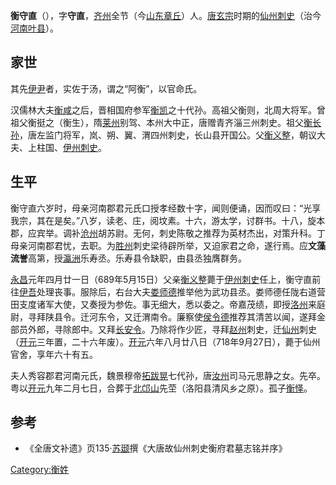 '''衡守直'''（{{bd|654年||718年||}}），字'''守直'''，[[齐州|齐州]]全节（今[[山东|山东]][[章丘|章丘]]）人。[[唐玄宗|唐玄宗]]时期的[[仙州|仙州]][[刺史|刺史]]（治今[[河南|河南]][[叶县|叶县]]）。

== 家世 ==
其先[[伊尹|伊尹]]者，实佐于汤，谓之“阿衡”，以官命氏。

汉儒林大夫[[衡咸|衡咸]]之后，晋相国府参军[[衡凯|衡凯]]之十代孙。高祖父衡则，北周大将军。曾祖父衡挺之（衡生），隋[[莱州|莱州]]别驾、本州大中正，唐赠青齐淄三州刺史。祖父[[衡长孙|衡长孙]]，唐左监门将军，岚、朔、翼、渭四州刺史，长山县开国公。父[[衡义整|衡义整]]，朝议大夫、上柱国、[[伊州|伊州]][[刺史|刺史]]。

== 生平 ==
衡守直六岁时，母亲河南郡君元氏口授孝经数十字，闻则便诵，因而叹曰：“光享我宗，其在是矣。”八岁，读老、庄，阅坟素。十六，游太学，讨群书。十八，旋本郡，应宾举。调补[[沧州|沧州]]胡苏尉。无何，刺史陈敬之推荐为英材杰出，对策升科。丁母亲河南郡君忧，去职。为[[胜州|胜州]]刺史梁待辟所举，又迫家君之命，遂行焉。应'''文藻流誉'''高第，授[[瀛洲|瀛洲]]乐寿丞。乐寿县令缺职，由县丞独膺群务。 

[[永昌|永昌]]元年四月廿一日（689年5月15日）父亲[[衡义整|衡义整]]薨于[[伊州|伊州]][[刺史|刺史]]任上，衡守直前往[[伊吾|伊吾]]处理丧事。服除后，右台大夫[[娄师德|娄师德]]推举他为武功县丞。娄师德任陇右道营田支度诸军大使，又奏授为参佐。事无细大，悉以委之。帝嘉茂绩，即授[[洛州|洛州]]来庭尉，寻拜陕县令。迁河东令，又迁渭南令。廉察使[[侯令德|侯令德]]推荐其清苦以闻，遂拜金部员外郎，寻除郎中。又拜[[长安令|长安令]]。乃除将作少匠，寻拜[[赵州|赵州]]刺史，迁[[仙州|仙州]]刺史（[[开元|开元]]三年置，二十六年废）。[[开元|开元]]六年八月廿八日（718年9月27日），薨于仙州官舍，享年六十有五。

夫人秀容郡君河南元氏，魏景穆帝[[拓跋晃|拓跋晃]]七代孙，唐[[汝州|汝州]]司马元思静之女。先卒。粤以[[开元|开元]]九年二月七日，合葬于[[北邙山|北邙山]]先茔（洛阳县清风乡之原）。孤子[[衡怿|衡怿]]。

==参考==
* 《全唐文补遗》页135·[[苏颋|苏颋]]撰《大唐故仙州刺史衡府君墓志铭并序》

[[Category:衡姓|Category:衡姓]]